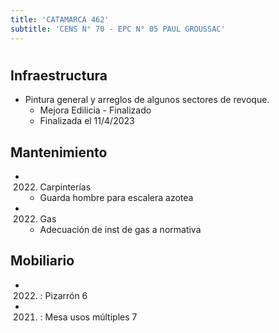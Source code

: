 ```yaml
---
title: 'CATAMARCA 462'
subtitle: 'CENS N° 70 - EPC N° 05 PAUL GROUSSAC'
---
```


#
## Infraestructura

* Pintura general y arreglos de algunos sectores de revoque. 
    + Mejora Edilicia - Finalizado 
    + Finalizada el 11/4/2023 






## Mantenimiento

*  (2022) Carpinterías 
    + Guarda hombre para escalera azotea

*  (2022) Gas 
    + Adecuación de inst de gas a normativa





## Mobiliario

*  (2022) : Pizarrón 6 

*  (2021) : Mesa usos múltiples 7 



